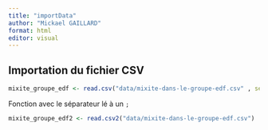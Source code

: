 ```yaml
---
title: "importData"
author: "Mickael GAILLARD"
format: html
editor: visual
---
```

## Importation du fichier CSV

```r
mixite_groupe_edf <- read.csv("data/mixite-dans-le-groupe-edf.csv" , sep = ";")
```
Fonction avec le séparateur lé à un `;`
```r
mixite_groupe_edf2 <- read.csv2("data/mixite-dans-le-groupe-edf.csv")
```